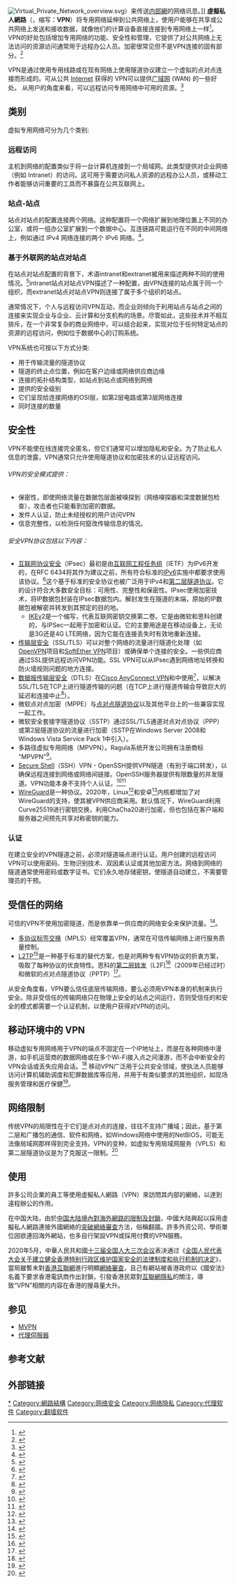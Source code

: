 {{selfref|遂要前往互助客栈消息区，请见[[Wikipedia:互助客栈/消息|Wikipedia:互助客栈/消息]]。}}
{{Multiple issues|
{{Expand language|1=en|time=2021-03-17T08:23:50+00:00}}
{{Globalize|time=2021-03-17T08:23:50+00:00}}
}}
{{NoteTA|G1=IT}}
[[File:Virtual_Private_Network_overview.svg|thumb]]）来传送[[内部網|内部網]]的网络讯息。]]
'''虛擬私人網路'''（{{Lang-en|virtual private network}}，缩写：'''VPN'''）将专用网络延伸到公共网络上，使用户能够在共享或公共网络上发送和接收数据，就像他们的计算设备直接连接到专用网络上一样<ref>{{Cite web|title=What Is a VPN? - Virtual Private Network|url=https://www.cisco.com/c/en/us/products/security/vpn-endpoint-security-clients/what-is-vpn.html|access-date=2021-11-04|work=Cisco|language=en}}</ref>。VPN的好处包括增加专用网络的功能、安全性和管理，它提供了对公共网络上无法访问的资源访问通常用于远程办公人员。加密很常见但不是VPN连接的固有部分。<ref>{{Cite book|chapter=Cisco secure virtual private networks|url=http://archive.org/details/ciscosecurevirtu00andr|publisher=Indianapolis, IN : Cisco Press|date=2002|isbn=978-1-58705-033-6|last=Internet Archive|first=Andrew G.}}</ref>

VPN是通过使用专用线路或在现有网络上使用隧道协议建立一个虚拟的点对点连接而形成的。可从公共 [[互联网|Internet]] 获得的 VPN可以提供[[广域网|广域网]] (WAN) 的一些好处。 从用户的角度来看，可以远程访问专用网络中可用的资源。<ref>{{Cite web|title=Virtual Private Networking: An Overview|url=https://docs.microsoft.com/en-us/previous-versions/windows/it-pro/windows-2000-server/bb742566(v=technet.10)|access-date=2021-11-04|last=Archiveddocs|work=docs.microsoft.com|language=en-us}}</ref>

== 类别 ==
虚拟专用网络可分为几个类别:

=== 远程访问 ===
主机到网络的配置类似于将一台计算机连接到一个局域网。此类型提供对企业网络（例如 Intranet）的访问。这可用于需要访问私人资源的远程办公人员，或移动工作者能够访问重要的工具而不暴露在公共互联网上。

=== 站点-站点 ===
站点对站点的配置连接两个网络。这种配置将一个网络扩展到地理位置上不同的办公室，或将一组办公室扩展到一个数据中心。互连链路可能运行在不同的中间网络上，例如通过 IPv4 网络连接的两个 IPv6 网络。<ref>{{Cite web|title=The Cable Guy: IPv6 Traffic over VPN Connections|url=https://web.archive.org/web/20120615203602/http://lab.technet.microsoft.com/en-us/magazine/cc138002|access-date=2021-11-04|date=2012-06-15|work=web.archive.org}}</ref>。

=== 基于外联网的站点对站点 ===
在站点对站点配置的背景下，术语intranet和extranet被用来描述两种不同的使用情况。<ref>{{Cite journal|title=Generic Requirements for Provider Provisioned Virtual Private Networks (PPVPN)|url=https://datatracker.ietf.org/doc/rfc3809/|last=Nagarajan|first=Ananth|date=2004-06|issue=RFC 3809}}</ref>intranet站点对站点VPN描述了一种配置，由VPN连接的站点属于同一个组织，而extranet站点对站点VPN则连接了属于多个组织的站点。

通常情况下，个人与远程访问VPN互动，而企业则倾向于利用站点与站点之间的连接来实现企业与企业、云计算和分支机构的场景。尽管如此，这些技术并不相互排斥，在一个非常复杂的商业网络中，可以结合起来，实现对位于任何特定站点的资源的远程访问，例如位于数据中心的订购系统。

VPN系统也可按以下方式分类:

* 用于传输流量的隧道协议
* 隧道的终止点位置，例如在客户边缘或网络供应商边缘
* 连接的拓扑结构类型，如站点到站点或网络到网络
* 提供的安全级别
* 它们呈现给连接网络的OSI层，如第2层电路或第3层网络连接
* 同时连接的数量

== 安全性 ==
VPN不能使在线连接完全匿名，但它们通常可以增加隐私和安全。为了防止私人信息的泄露，VPN通常只允许使用隧道协议和加密技术的认证远程访问。

====== VPN的安全模式提供： ======

* 保密性，即使网络流量在数据包层面被嗅探到（网络嗅探器和深度数据包检查），攻击者也只能看到加密的数据。
* 发件人认证，防止未经授权的用户访问VPN
* 信息完整性，以检测任何竄改传输信息的情况。

====== 安全VPN协议包括以下内容： ======

* [[IPsec|互联网协议安全]]（IPsec）最初是由[[互联网工程任务组|互联网工程任务组]]（IETF）为IPv6开发的，在RFC 6434将其作为建议之前，所有符合标准的[[IPv6|IPv6]]实施中都要求使用该协议。<ref>{{Cite journal|title=Request for Comments|url=https://en.wikipedia.org/w/index.php?title=Request_for_Comments&oldid=1049164023|date=2021-10-10|journal=Wikipedia|language=en}}</ref>这个基于标准的安全协议也被广泛用于IPv4和[[第二层隧道协议|第二层隧道协议]]。它的设计符合大多数安全目标：可用性、完整性和保密性。IPsec使用加密技术，将IP数据包封装在IPsec数据包内。解封发生在隧道的末端，原始的IP数据包被解密并转发到其预定的目的地。
** [[網際網路金鑰交換|IKE]]v2是一个缩写，代表互联网密钥交换第二卷。它是由微软和思科创建的，与IPSec一起用于加密和认证。它的主要用途是在移动设备上，无论是3G还是4G LTE网络，因为它能在连接丢失时有效地重新连接。
* [[傳輸層安全性協定|传输层安全]]（SSL/TLS）可以对整个网络的流量进行隧道化处理（如[[OpenVPN|OpenVPN]]项目和[[SoftEther_VPN|SoftEther VPN]]项目）或确保单个连接的安全。一些供应商通过SSL提供远程访问VPN功能。SSL VPN可以从IPsec遇到网络地址转换和防火墙规则问题的地方连接。
* [[数据报传输层安全|数据报传输层安全]]（DTLS）在[[AnyConnect|Cisco AnyConnect VPN]]和中使用<ref>{{Cite web|title=OpenConnect VPN client.|url=https://www.infradead.org/openconnect/index.html|access-date=2021-11-04|work=www.infradead.org}}</ref>，以解决SSL/TLS在TCP上进行隧道传输的问题（在TCP上进行隧道传输会导致巨大的延迟和连接中止<ref>{{Cite web|title=Why TCP Over TCP Is A Bad Idea|url=http://sites.inka.de/~W1011/devel/tcp-tcp.html|access-date=2021-11-04|work=sites.inka.de}}</ref>）。
* 微软点对点加密（MPPE）与[[點對點隧道協議|点对点隧道协议]]以及其他平台上的一些兼容实现一起工作。
* 微软安全套接字隧道协议（SSTP）通过SSL/TLS通道对点对点协议（PPP）或第2层隧道协议的流量进行加密（SSTP在Windows Server 2008和Windows Vista Service Pack 1中引入）。
* 多路径虚拟专用网络（MPVPN）。Ragula系统开发公司拥有注册商标 "MPVPN"<ref>{{Cite web|title=Trademark Status & Document Retrieval|url=https://tsdr.uspto.gov/#caseNumber=78063238&caseType=SERIAL_NO&searchType=statusSearch|access-date=2021-11-04|work=tsdr.uspto.gov}}</ref>。
* [[Secure_Shell|Secure Shell]]（SSH）VPN - OpenSSH提供VPN隧道（有别于端口转发），以确保远程连接到网络或网络间链接。OpenSSH服务器提供有限数量的并发隧道。VPN功能本身不支持个人认证。<ref>{{Cite web|title=ssh(1) - OpenBSD manual pages|url=https://man.openbsd.org/ssh.1#SSH-BASED_VIRTUAL_PRIVATE_NETWORKS|access-date=2021-11-04|work=man.openbsd.org}}</ref><ref>{{Cite web|title=SSH_VPN - Community Help Wiki|url=https://help.ubuntu.com/community/SSH_VPN|access-date=2021-11-04|work=help.ubuntu.com}}</ref>
* [[WireGuard|WireGuard]]是一种协议。2020年，Linux<ref>{{Cite web|title=WireGuard VPN makes it to 1.0.0—and into the next Linux kernel|url=https://arstechnica.com/gadgets/2020/03/wireguard-vpn-makes-it-to-1-0-0-and-into-the-next-linux-kernel/|access-date=2021-11-04|date=2020-03-30|last=Salter|first=Jim|work=Ars Technica|language=en-us}}</ref>和安卓<ref>{{Cite web|title=Diff - 99761f1eac33d14a4b1613ae4b7076f41cb2df94^! - kernel/common - Git at Google|url=https://android.googlesource.com/kernel/common/+/99761f1eac33d14a4b1613ae4b7076f41cb2df94%5E!|access-date=2021-11-04|work=android.googlesource.com}}</ref>内核都增加了对WireGuard的支持，使其被VPN供应商采用。默认情况下，WireGuard利用Curve25519进行密钥交换，利用ChaCha20进行加密，但也包括在客户端和服务器之间预先共享对称密钥的能力。

=== 认证 ===
在建立安全的VPN隧道之前，必须对隧道端点进行认证。用户创建的远程访问VPN可以使用密码、生物识别技术、双因素认证或其他加密方法。网络到网络的隧道通常使用密码或数字证书。它们永久地存储密钥，使隧道自动建立，不需要管理员的干预。

== 受信任的网络 ==
可信的VPN不使用加密隧道，而是依靠单一供应商的网络安全来保护流量。<ref>{{Cite book|title=Internetworking Technologies Handbook|url=https://books.google.com.hk/books?id=3Dn9KlIVM_EC&redir_esc=y&hl=zh-CN&sourceid=cndr|publisher=Cisco Press|date=2004|isbn=978-1-58705-119-7|language=en|first=Cisco Systems|last=Inc}}</ref>。

* [[多协议标签交换|多协议标签交换]]（MPLS）经常覆盖VPN，通常在可信传输网络上进行服务质量控制。
* [[第二层隧道协议|L2TP]]<ref>{{Cite web|title=Layer Two Tunneling Protocol "L2TP"|url=https://www.ietf.org/rfc/rfc2661.txt}}</ref>是一种基于标准的替代方案，也是对两种专有VPN协议的折衷方案，吸取了每种协议的优良特性。思科的[[第二层转发协议|第二层转发]]（L2F)<ref>{{Cite web|title=Cisco Layer Two Forwarding (Protocol) "L2F"|url=https://www.ietf.org/rfc/rfc2341.txt}}</ref>（2009年已经过时）和微软的点对点隧道协议（PPTP）<ref>{{Cite web|title=Point-to-Point Tunneling Protocol (PPTP)|url=https://www.ietf.org/rfc/rfc2637.txt}}</ref>。

从安全角度看，VPN要么信任底层传输网络，要么必须用VPN本身的机制来执行安全。除非受信任的传输网络只在物理上安全的站点之间运行，否则受信任的和安全的模式都需要一个认证机制，以使用户获得对VPN的访问。

== 移动环境中的 VPN ==
移动虚拟专用网络用于VPN的端点不固定在一个IP地址上，而是在各种网络中漫游，如手机运营商的数据网络或在多个Wi-Fi接入点之间漫游，而不会中断安全的VPN会话或丢失应用会话。<ref>{{Cite web|title=What is a VPN? Definition from SearchNetworking|url=https://www.techtarget.com/searchnetworking/definition/virtual-private-network|access-date=2021-11-04|work=SearchNetworking|language=en}}</ref> 移动VPN广泛用于公共安全领域，使执法人员能够访问计算机辅助调度和犯罪数据库等应用，并用于有类似要求的其他组织，如现场服务管理和医疗保健<ref>{{Cite news|title=Lost Connections|url=https://www.wsj.com/articles/SB119717610996418467|newspaper=Wall Street Journal|date=2007-12-12|accessdate=2021-11-04|issn=0099-9660|language=en-US|first=Roger|last=Cheng}}</ref>。

== 网络限制 ==
传统VPN的局限性在于它们是点对点的连接，往往不支持广播域；因此，基于第二层和广播包的通信、软件和网络，如Windows网络中使用的NetBIOS，可能无法像局域网那样得到完全支持。VPN的变种，如虚拟专用局域网服务（VPLS）和第二层隧道协议是为了克服这一限制。<ref>{{Cite web|title=Virtual Private Network (VPN) : What VPN Is And How It Works|url=https://hackercombat.com/virtual-private-network/|access-date=2021-11-04|language=en-US}}</ref>

==使用==
許多公司企業的員工等使用虛擬私人網路（VPN）來訪問其内部的網絡，以達到遠程辦公的作用。

在中国大陆，由於[[中華人民共和國網絡審查|中国大陆境內對海外網路的限制及封鎖]]，中國大陆興起以採用虛擬私人網路連接外國網絡的[[突破網絡審查|突破網絡審查]]方法，俗稱翻牆。許多外资公司、學術單位因欲連回海外網站，也多自行架設VPN或採用付費的VPN服務。

2020年5月，中華人民共和國[[十三届全国人大三次会议|十三届全国人大三次会议]]表决通过《[[全国人民代表大会关于建立健全香港特别行政区维护国家安全的法律制度和执行机制的决定|全国人民代表大会关于建立健全香港特别行政区维护国家安全的法律制度和执行机制的决定]]》，當局雖暫未對[[香港互聯網|香港互聯網]]進行明顯[[網絡審查|網絡審查]]，且己有網站被香港政府以《國安法》名義下要求香港電訊商作出封鎖，引發香港民眾對[[互聯網隱私|互聯網隱私]]的關注，導致“VPN”相關的内容在香港的搜尋量大升。

==参见==
*[[MVPN|MVPN]]
*[[代理伺服器|代理伺服器]]

==参考文献==
{{Reflist}}

==外部链接==
{{VPN}}
{{加密软件}}
{{突破网络封锁技术}}

[[Category:虛擬私人網路|*]]
[[Category:網路結構|Category:網路結構]]
[[Category:网络安全|Category:网络安全]]
[[Category:网络隐私|Category:网络隐私]]
[[Category:代理软件|Category:代理软件]]
[[Category:翻墙软件|Category:翻墙软件]]